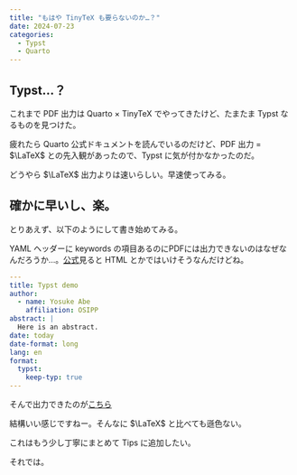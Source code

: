 ```yaml
---
title: "もはや TinyTeX も要らないのか…？"
date: 2024-07-23
categories: 
  - Typst
  - Quarto
---
```


## Typst...？

これまで PDF 出力は Quarto × TinyTeX でやってきたけど、たまたま Typst なるものを見つけた。

疲れたら Quarto 公式ドキュメントを読んでいるのだけど、PDF 出力 = $\LaTeX$ との先入観があったので、Typst に気が付かなかったのだ。

どうやら $\LaTeX$ 出力よりは速いらしい。早速使ってみる。

## 確かに早いし、楽。

とりあえず、以下のようにして書き始めてみる。

YAML ヘッダーに keywords の項目あるのにPDFには出力できないのはなぜなんだろうか…。[公式](https://quarto.org/docs/authoring/front-matter.html)見ると HTML とかではいけそうなんだけどね。

```yaml
---
title: Typst demo
author: 
  - name: Yosuke Abe
    affiliation: OSIPP
abstract: |
  Here is an abstract.
date: today
date-format: long
lang: en
format: 
  typst: 
    keep-typ: true
---
```

そんで出力できたのが[こちら](demo/demo.pdf)

結構いい感じですねー。そんなに $\LaTeX$ と比べても遜色ない。

これはもう少し丁寧にまとめて Tips に追加したい。

それでは。


